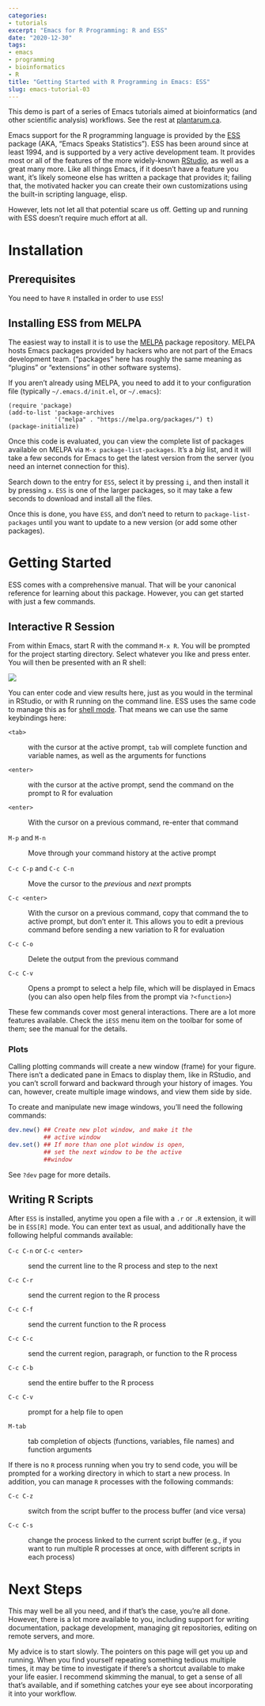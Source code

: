 ```yaml
---
categories: 
- tutorials
excerpt: "Emacs for R Programming: R and ESS"
date: "2020-12-30"
tags: 
- emacs
- programming
- bioinformatics
- R
title: "Getting Started with R Programming in Emacs: ESS"
slug: emacs-tutorial-03
---
```


This demo is part of a series of Emacs tutorials aimed at bioinformatics
(and other scientific analysis) workflows. See the rest at
[plantarum.ca](https://plantarum.ca/tutorials/).

Emacs support for the R programming language is provided by the
[ESS](https://ess.r-project.org/ "ESS") package (AKA, "Emacs Speaks
Statistics"). ESS has been around since at least 1994, and is supported by
a very active development team. It provides most or all of the features of
the more widely-known [RStudio](https://rstudio.com/ "RStudio"), as
well as a great many more. Like all things Emacs, if it doesn't have a
feature you want, it's likely someone else has written a package that
provides it; failing that, the motivated hacker you can create their own
customizations using the built-in scripting language, elisp.

However, lets not let all that potential scare us off. Getting up and
running with ESS doesn't require much effort at all.

# Installation

## Prerequisites

You need to have `R` installed in order to use `ESS`!

## Installing ESS from MELPA

The easiest way to install it is to use the [MELPA](https://melpa.org/
"MELPA") package repository. MELPA hosts Emacs packages provided by hackers
who are not part of the Emacs development team. ("packages" here has
roughly the same meaning as "plugins" or "extensions" in other software
systems).

If you aren't already using MELPA, you need to add it to your configuration
file (typically `~/.emacs.d/init.el`, or `~/.emacs`):

```elisp
(require 'package)
(add-to-list 'package-archives
             '("melpa" . "https://melpa.org/packages/") t)
(package-initialize)
```

Once this code is evaluated, you can view the complete list of packages
available on MELPA via `M-x package-list-packages`. It's a *big* list, and
it will take a few seconds for Emacs to get the latest version from the
server (you need an internet connection for this).

Search down to the entry for `ESS`, select it by pressing `i`, and then
install it by pressing `x`. `ESS` is one of the larger packages, so it may
take a few seconds to download and install all the files.

Once this is done, you have `ESS`, and don't need to return to
`package-list-packages` until you want to update to a new version (or add
some other packages).

# Getting Started

ESS comes with a comprehensive manual. That will be your canonical
reference for learning about this package. However, you can get started
with just a few commands.

## Interactive R Session

From within Emacs, start R with the command `M-x R`. You will be prompted
for the project starting directory. Select whatever you like and press
enter. You will then be presented with an R shell:

![](ess.jpg)

You can enter code and view results here, just as you would in the terminal
in RStudio, or with R running on the command line. ESS uses the same code
to manage this as for [shell mode](/2020/06/16/emacs-tutorial-01/). That
means we can use the same keybindings here:

`<tab>`

: with the cursor at the active prompt, `tab` will complete function and
variable names, as well as the arguments for functions

`<enter>`

: with the cursor at the active prompt, send the command on the prompt to R
  for evaluation

`<enter>`

: With the cursor on a previous command, re-enter that command

`M-p` and `M-n`

: Move through your command history at the active prompt

`C-c C-p` and `C-c C-n` 

: Move the cursor to the *previous* and *next* prompts

`C-c <enter>`

: With the cursor on a previous command, copy that command the to active
  prompt, but don't enter it. This allows you to edit a previous command
  before sending a new variation to R for evaluation
  
`C-c C-o`

: Delete the output from the previous command

`C-c C-v`

: Opens a prompt to select a help file, which will be displayed in Emacs
(you can also open help files from the prompt via `?<function>`) 

These few commands cover most general interactions. There are a lot more
features available. Check the `iESS` menu item on the toolbar for some of
them; see the manual for the details.

### Plots

Calling plotting commands will create a new window (frame) for your figure.
There isn't a dedicated pane in Emacs to display them, like in RStudio, and
you can't scroll forward and backward through your history of images. You
can, however, create multiple image windows, and view them side by side.

To create and manipulate new image windows, you'll need the following
commands: 

```R
dev.new() ## Create new plot window, and make it the
          ## active window
dev.set() ## If more than one plot window is open,
          ## set the next window to be the active
          ##window 
```

See `?dev` page for more details.

## Writing R Scripts

After `ESS` is installed, anytime you open a file with a `.r` or `.R`
extension, it will be in `ESS[R]` mode. You can enter text as usual, and
additionally have the following helpful commands available:

`C-c C-n` or `C-c <enter>`

: send the current line to the R process and step to the next

`C-c C-r`

: send the current region to the R process

`C-c C-f`

: send the current function to the R process

`C-c C-c`

: send the current region, paragraph, or function to the R process

`C-c C-b`

: send the entire buffer to the R process

`C-c C-v`

: prompt for a help file to open

`M-tab`

: tab completion of objects (functions, variables, file names) and function
  arguments 

If there is no `R` process running when you try to send code, you will be
prompted for a working directory in which to start a new process. In
addition, you can manage `R` processes with the following commands:

`C-c C-z` 

: switch from the script buffer to the process buffer (and vice versa)

`C-c C-s`

: change the process linked to the current script buffer (e.g., if you want
  to run multiple R processes at once, with different scripts in each process)

# Next Steps

This may well be all you need, and if that's the case, you're all done.
However, there is a lot more available to you, including support for
writing documentation, package development, managing git repositories,
editing on remote servers, and more.

My advice is to start slowly. The pointers on this page will get you up and
running. When you find yourself repeating something tedious multiple times,
it may be time to investigate if there's a shortcut available to make your
life easier. I recommend skimming the manual, to get a sense of all that's
available, and if something catches your eye see about incorporating it
into your workflow.

